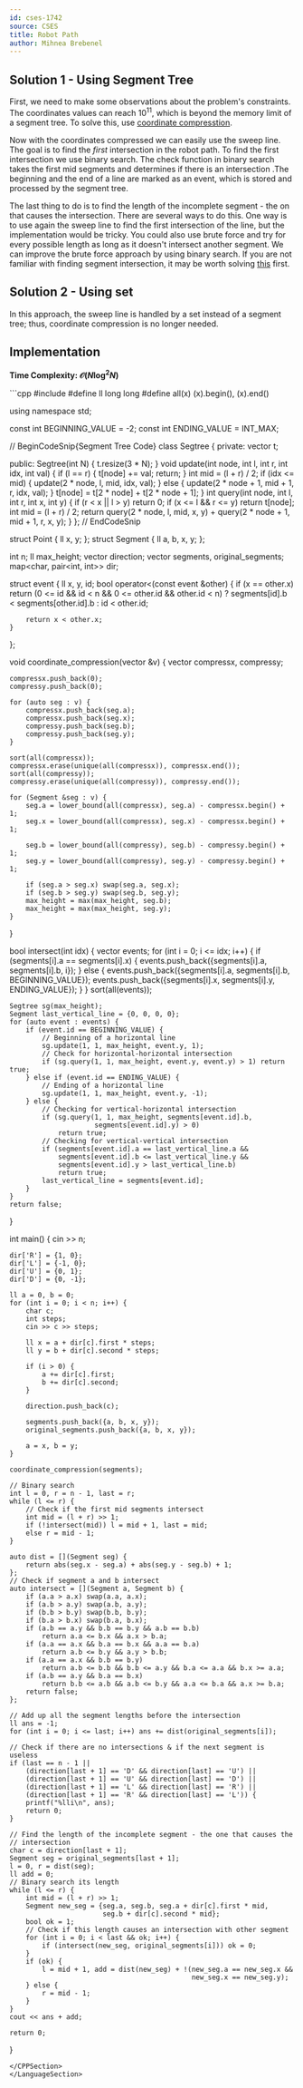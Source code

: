 ```yaml
---
id: cses-1742
source: CSES
title: Robot Path
author: Mihnea Brebenel
---
```


## Solution 1 - Using Segment Tree

First, we need to make some observations about the problem's constraints. The coordinates values can reach $10^11$, which is beyond the memory limit of a segment tree. To solve this, use [coordinate compresstion](/silver/sorting-custom?lang=cpp).

Now with the coordinates compressed we can easily use the sweep line. The goal is to find the *first* intersection in the robot path. To find the first intersection we use binary search. The check function in binary search takes the first mid segments
and determines if there is an intersection .The beginning and the end of a line are marked as an event, which is stored and processed by the segment tree.

The last thing to do is to find the length of the incomplete segment - the on that causes the intersection. There are several ways to do this.
One way is to use again the sweep line to find the first intersection of the line, but the implementation would be tricky. You could also use brute force and try for every possible length as long as it doesn't intersect another segment.
We can improve the brute force approach by using binary search. If you are not familiar with finding segment intersection, it may be worth solving [this](https://cses.fi/problemset/task/1740) first.

## Solution 2 - Using set
In this approach, the sweep line is handled by a set instead of a segment tree; thus, coordinate compression is no longer needed.

## Implementation

**Time Complexity: $\mathcal O(N \log^2 N)$**

<LanguageSection>
<CPPSection>
```cpp
#include <bits/stdc++.h>
#define ll long long
#define all(x) (x).begin(), (x).end()

using namespace std;

const int BEGINNING_VALUE = -2;
const int ENDING_VALUE = INT_MAX;

// BeginCodeSnip{Segment Tree Code}
class Segtree {
  private:
	vector<int> t;

  public:
	Segtree(int N) { t.resize(3 * N); }
	void update(int node, int l, int r, int idx, int val) {
		if (l == r) {
			t[node] += val;
			return;
		}
		int mid = (l + r) / 2;
		if (idx <= mid) {
			update(2 * node, l, mid, idx, val);
		} else {
			update(2 * node + 1, mid + 1, r, idx, val);
		}
		t[node] = t[2 * node] + t[2 * node + 1];
	}
	int query(int node, int l, int r, int x, int y) {
		if (r < x || l > y) return 0;
		if (x <= l && r <= y) return t[node];
		int mid = (l + r) / 2;
		return query(2 * node, l, mid, x, y) +
		       query(2 * node + 1, mid + 1, r, x, y);
	}
};
// EndCodeSnip

struct Point {
	ll x, y;
};
struct Segment {
	ll a, b, x, y;
};

int n;
ll max_height;
vector<char> direction;
vector<Segment> segments, original_segments;
map<char, pair<int, int>> dir;

struct event {
	ll x, y, id;
	bool operator<(const event &other) {
		if (x == other.x)
			return (0 <= id && id < n && 0 <= other.id && other.id < n)
			           ? segments[id].b < segments[other.id].b
			           : id < other.id;

		return x < other.x;
	}
};

void coordinate_compression(vector<Segment> &v) {
	vector<ll> compressx, compressy;

	compressx.push_back(0);
	compressy.push_back(0);

	for (auto seg : v) {
		compressx.push_back(seg.a);
		compressx.push_back(seg.x);
		compressy.push_back(seg.b);
		compressy.push_back(seg.y);
	}

	sort(all(compressx));
	compressx.erase(unique(all(compressx)), compressx.end());
	sort(all(compressy));
	compressy.erase(unique(all(compressy)), compressy.end());

	for (Segment &seg : v) {
		seg.a = lower_bound(all(compressx), seg.a) - compressx.begin() + 1;
		seg.x = lower_bound(all(compressx), seg.x) - compressx.begin() + 1;

		seg.b = lower_bound(all(compressy), seg.b) - compressy.begin() + 1;
		seg.y = lower_bound(all(compressy), seg.y) - compressy.begin() + 1;

		if (seg.a > seg.x) swap(seg.a, seg.x);
		if (seg.b > seg.y) swap(seg.b, seg.y);
		max_height = max(max_height, seg.b);
		max_height = max(max_height, seg.y);
	}
}

bool intersect(int idx) {
	vector<event> events;
	for (int i = 0; i <= idx; i++) {
		if (segments[i].a == segments[i].x) {
			events.push_back({segments[i].a, segments[i].b, i});
		} else {
			events.push_back({segments[i].a, segments[i].b, BEGINNING_VALUE});
			events.push_back({segments[i].x, segments[i].y, ENDING_VALUE});
		}
	}
	sort(all(events));

	Segtree sg(max_height);
	Segment last_vertical_line = {0, 0, 0, 0};
	for (auto event : events) {
		if (event.id == BEGINNING_VALUE) {
			// Beginning of a horizontal line
			sg.update(1, 1, max_height, event.y, 1);
			// Check for horizontal-horizontal intersection
			if (sg.query(1, 1, max_height, event.y, event.y) > 1) return true;
		} else if (event.id == ENDING_VALUE) {
			// Ending of a horizontal line
			sg.update(1, 1, max_height, event.y, -1);
		} else {
			// Checking for vertical-horizontal intersection
			if (sg.query(1, 1, max_height, segments[event.id].b,
			             segments[event.id].y) > 0)
				return true;
			// Checking for vertical-vertical intersection
			if (segments[event.id].a == last_vertical_line.a &&
			    segments[event.id].b <= last_vertical_line.y &&
			    segments[event.id].y > last_vertical_line.b)
				return true;
			last_vertical_line = segments[event.id];
		}
	}
	return false;
}

int main() {
	cin >> n;

	dir['R'] = {1, 0};
	dir['L'] = {-1, 0};
	dir['U'] = {0, 1};
	dir['D'] = {0, -1};

	ll a = 0, b = 0;
	for (int i = 0; i < n; i++) {
		char c;
		int steps;
		cin >> c >> steps;

		ll x = a + dir[c].first * steps;
		ll y = b + dir[c].second * steps;

		if (i > 0) {
			a += dir[c].first;
			b += dir[c].second;
		}

		direction.push_back(c);

		segments.push_back({a, b, x, y});
		original_segments.push_back({a, b, x, y});

		a = x, b = y;
	}

	coordinate_compression(segments);

	// Binary search
	int l = 0, r = n - 1, last = r;
	while (l <= r) {
		// Check if the first mid segments intersect
		int mid = (l + r) >> 1;
		if (!intersect(mid)) l = mid + 1, last = mid;
		else r = mid - 1;
	}

	auto dist = [](Segment seg) {
		return abs(seg.x - seg.a) + abs(seg.y - seg.b) + 1;
	};
	// Check if segment a and b intersect
	auto intersect = [](Segment a, Segment b) {
		if (a.a > a.x) swap(a.a, a.x);
		if (a.b > a.y) swap(a.b, a.y);
		if (b.b > b.y) swap(b.b, b.y);
		if (b.a > b.x) swap(b.a, b.x);
		if (a.b == a.y && b.b == b.y && a.b == b.b)
			return a.a <= b.x && a.x > b.a;
		if (a.a == a.x && b.a == b.x && a.a == b.a)
			return a.b <= b.y && a.y > b.b;
		if (a.a == a.x && b.b == b.y)
			return a.b <= b.b && b.b <= a.y && b.a <= a.a && b.x >= a.a;
		if (a.b == a.y && b.a == b.x)
			return b.b <= a.b && a.b <= b.y && a.a <= b.a && a.x >= b.a;
		return false;
	};

	// Add up all the segment lengths before the intersection
	ll ans = -1;
	for (int i = 0; i <= last; i++) ans += dist(original_segments[i]);

	// Check if there are no intersections & if the next segment is useless
	if (last == n - 1 ||
	    (direction[last + 1] == 'D' && direction[last] == 'U') ||
	    (direction[last + 1] == 'U' && direction[last] == 'D') ||
	    (direction[last + 1] == 'L' && direction[last] == 'R') ||
	    (direction[last + 1] == 'R' && direction[last] == 'L')) {
		printf("%lli\n", ans);
		return 0;
	}

	// Find the length of the incomplete segment - the one that causes the
	// intersection
	char c = direction[last + 1];
	Segment seg = original_segments[last + 1];
	l = 0, r = dist(seg);
	ll add = 0;
	// Binary search its length
	while (l <= r) {
		int mid = (l + r) >> 1;
		Segment new_seg = {seg.a, seg.b, seg.a + dir[c].first * mid,
		                   seg.b + dir[c].second * mid};
		bool ok = 1;
		// Check if this length causes an intersection with other segment
		for (int i = 0; i < last && ok; i++) {
			if (intersect(new_seg, original_segments[i])) ok = 0;
		}
		if (ok) {
			l = mid + 1, add = dist(new_seg) + !(new_seg.a == new_seg.x &&
			                                     new_seg.x == new_seg.y);
		} else {
			r = mid - 1;
		}
	}
	cout << ans + add;

	return 0;
}
```
</CPPSection>
</LanguageSection>
